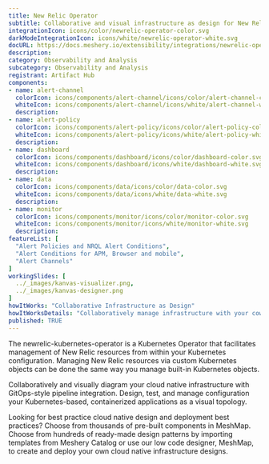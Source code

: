 ```yaml
---
title: New Relic Operator
subtitle: Collaborative and visual infrastructure as design for New Relic Operator
integrationIcon: icons/color/newrelic-operator-color.svg
darkModeIntegrationIcon: icons/white/newrelic-operator-white.svg
docURL: https://docs.meshery.io/extensibility/integrations/newrelic-operator
description: 
category: Observability and Analysis
subcategory: Observability and Analysis
registrant: Artifact Hub
components: 
- name: alert-channel
  colorIcon: icons/components/alert-channel/icons/color/alert-channel-color.svg
  whiteIcon: icons/components/alert-channel/icons/white/alert-channel-white.svg
  description: 
- name: alert-policy
  colorIcon: icons/components/alert-policy/icons/color/alert-policy-color.svg
  whiteIcon: icons/components/alert-policy/icons/white/alert-policy-white.svg
  description: 
- name: dashboard
  colorIcon: icons/components/dashboard/icons/color/dashboard-color.svg
  whiteIcon: icons/components/dashboard/icons/white/dashboard-white.svg
  description: 
- name: data
  colorIcon: icons/components/data/icons/color/data-color.svg
  whiteIcon: icons/components/data/icons/white/data-white.svg
  description: 
- name: monitor
  colorIcon: icons/components/monitor/icons/color/monitor-color.svg
  whiteIcon: icons/components/monitor/icons/white/monitor-white.svg
  description: 
featureList: [
  "Alert Policies and NRQL Alert Conditions",
  "Alert Conditions for APM, Browser and mobile",
  "Alert Channels"
]
workingSlides: [
  ../_images/kanvas-visualizer.png,
  ../_images/kanvas-designer.png
]
howItWorks: "Collaborative Infrastructure as Design"
howItWorksDetails: "Collaboratively manage infrastructure with your coworkers synchronously sharing the same designs."
published: TRUE
---
```

<p>
The newrelic-kubernetes-operator is a Kubernetes Operator that facilitates management of New Relic resources from within your Kubernetes configuration. Managing New Relic resources via custom Kubernetes objects can be done the same way you manage built-in Kubernetes objects.
</p>
<p>
    Collaboratively and visually diagram your cloud native infrastructure with GitOps-style pipeline integration. Design, test, and manage configuration your Kubernetes-based, containerized applications as a visual topology.
</p>
<p>
    Looking for best practice cloud native design and deployment best practices? Choose from thousands of pre-built components in MeshMap. Choose from hundreds of ready-made design patterns by importing templates from Meshery Catalog or use our low code designer, MeshMap, to create and deploy your own cloud native infrastructure designs.
</p>
